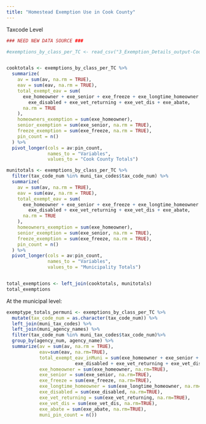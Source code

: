 ```yaml
---
title: "Homestead Exemption Use in Cook County"
---
```


Taxcode Level

```r

### NEED NEW DATA SOURCE ###

#exemptions_by_class_per_TC <- read_csv("3_Exemption_Details_output-Cook_Exemps_byClassandTaxcode.csv")


cooktotals <- exemptions_by_class_per_TC %>%
  summarize(
    av = sum(av, na.rm = TRUE),
    eav = sum(eav, na.rm = TRUE),
    total_exempt_eav = sum(
      exe_homeowner + exe_senior + exe_freeze + exe_longtime_homeowner +
        exe_disabled + exe_vet_returning + exe_vet_dis + exe_abate,
      na.rm = TRUE
    ),
    homeowners_exemption = sum(exe_homeowner),
    senior_exemption = sum(exe_senior, na.rm = TRUE),
    freeze_exemption = sum(exe_freeze, na.rm = TRUE),
    pin_count = n()
  ) %>%
  pivot_longer(cols = av:pin_count,
               names_to = "Variables",
               values_to = "Cook County Totals")

munitotals <- exemptions_by_class_per_TC %>%
  filter(tax_code_num %in% muni_tax_codes$tax_code_num) %>%
  summarize(
    av = sum(av, na.rm = TRUE),
    eav = sum(eav, na.rm = TRUE),
    total_exempt_eav = sum(
      exe_homeowner + exe_senior + exe_freeze + exe_longtime_homeowner +
        exe_disabled + exe_vet_returning + exe_vet_dis + exe_abate,
      na.rm = TRUE
    ),
    homeowners_exemption = sum(exe_homeowner),
    senior_exemption = sum(exe_senior, na.rm = TRUE),
    freeze_exemption = sum(exe_freeze, na.rm = TRUE),
    pin_count = n()
  ) %>%
  pivot_longer(cols = av:pin_count,
               names_to = "Variables",
               values_to = "Municipality Totals")


total_exemptions <- left_join(cooktotals, munitotals)
total_exemptions

```

At the municipal level:

``` r

exemptype_totals_permuni <- exemptions_by_class_per_TC %>% 
  mutate(tax_code_num = as.character(tax_code_num)) %>%
  left_join(muni_tax_codes) %>%
  left_join(muni_agency_names) %>%
  filter(tax_code_num %in% muni_tax_codes$tax_code_num)%>%
  group_by(agency_num, agency_name) %>%
  summarize(av = sum(av, na.rm = TRUE),
            eav=sum(eav, na.rm=TRUE),
            total_exempt_eav_inMuni = sum(exe_homeowner + exe_senior + exe_freeze + exe_longtime_homeowner + 
                         exe_disabled + exe_vet_returning + exe_vet_dis + exe_abate, na.rm=TRUE),
            exe_homeowner = sum(exe_homeowner, na.rm=TRUE),
            exe_senior = sum(exe_senior, na.rm=TRUE),
            exe_freeze = sum(exe_freeze, na.rm=TRUE),
            exe_longtime_homeowner = sum(exe_longtime_homeowner, na.rm=TRUE),
            exe_disabled = sum(exe_disabled, na.rm=TRUE),
            exe_vet_returning = sum(exe_vet_returning, na.rm=TRUE),
            exe_vet_dis = sum(exe_vet_dis, na.rm=TRUE),
            exe_abate = sum(exe_abate, na.rm=TRUE),
            muni_pin_count = n())

```